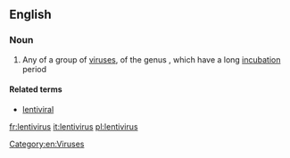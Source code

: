 {{also|Lentivirus}}
==English==

===Noun===
{{wikipedia}}
{{en-noun|es}}

# Any of a group of [[virus]]es, of the genus {{taxlink|Lentivirus|genus|noshow=1}}, which have a long [[incubation]] period

====Related terms====
*[[lentiviral]]

[[Category:en:Viruses]]

[[fr:lentivirus]]
[[it:lentivirus]]
[[pl:lentivirus]]